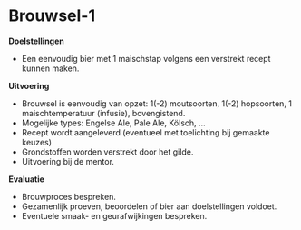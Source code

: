 # Brouwsel-1

**Doelstellingen**

-  Een eenvoudig bier met 1 maischstap volgens een verstrekt recept kunnen maken.

**Uitvoering**

-  Brouwsel is eenvoudig van opzet: 1(-2) moutsoorten, 1(-2) hopsoorten, 1 maischtemperatuur (infusie), bovengistend.
-  Mogelijke types: Engelse Ale, Pale Ale, Kölsch, ...
-  Recept wordt aangeleverd (eventueel met toelichting bij gemaakte keuzes)
-  Grondstoffen worden verstrekt door het gilde.
-  Uitvoering bij de mentor.

**Evaluatie**

-  Brouwproces bespreken.
-  Gezamenlijk proeven, beoordelen of bier aan doelstellingen voldoet.
-  Eventuele smaak- en geurafwijkingen bespreken.
